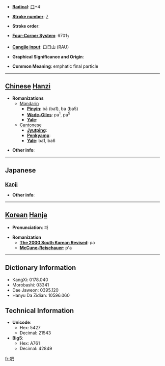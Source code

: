 * '''[[Wiktionary:Chinese radical index| Radical]]''': [[Wiktionary:Chinese radical index 口|口]]+4

* '''[[Wiktionary:Chinese total strokes index|Stroke number]]''': [[Wiktionary:Chinese total strokes index 7|7]]

* '''Stroke order''': 

* '''[[Wiktionary:Chinese four corner index|Four-Corner System]]''': 6701<sub>7</sub>

* '''[[Wiktionary:Chinese Cangjie index|Cangjie input]]''': 口日山 (RAU)

* '''Graphical Significance and Origin''': 

* '''Common Meaning''': emphatic final particle

----

== [[Chinese]] [[Hanzi]] ==

* '''Romanizations'''
** [[Mandarin]]
*** '''[[Pinyin]]''': bā (ba1), ba (ba5)
*** '''[[Wade-Giles]]''': pa<sup>1</sup>, pa<sup>5</sup>
*** '''[[Yale]]''': 
**[[Cantonese]]
***'''[[Jyutping]]''':
***'''[[Penkyamp]]''': 
***'''[[Yale]]''': ba1, ba6

* '''Other info''': 

----

==Japanese==
===[[Kanji]]===
{{kanji|on readings=[[は]] (ha), [[へ]] (he)|kun readings=[[おおくちのさま]] (ookuchinosama)}}

* '''Other info''':  

----

== [[Korean]] [[Hanja]] ==

* '''Pronunciation''': 파

* '''Romanization'''
** '''[[The 2000 South Korean Revised Romanization|The 2000 South Korean Revised]]''': pa
** '''[[McCune-Reischauer]]''': p'a

----

== Dictionary Information ==

* KangXi: 0178.040
* Morobashi: 03341
* Dae Jaweon: 0395.120
* Hanyu Da Zidian: 10596.060

== Technical Information ==

* '''Unicode''':
** Hex: 5427
** Decimal: 21543
* '''Big5''':
** Hex: A761
** Decimal: 42849

[[fr:吧]]
